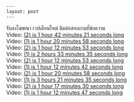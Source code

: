     --- 
    layout: post 
    --- 
    

&#3619;&#3633;&#3610;&#3621;&#3591;&#3650;&#3590;&#3625;&#3603;&#3634; &#3648;&#3623;&#3611;&#3648;&#3604;&#3639;&#3629;&#3609;&#3651;&#3627;&#3617;&#3656; &#3605;&#3636;&#3604;&#3605;&#3656;&#3629;&#3626;&#3629;&#3610;&#3606;&#3634;&#3617;&#3607;&#3637;&#3656;&#3586;&#3657;&#3629;&#3588;&#3623;&#3634;&#3617;<br>Video: <a href="https://vk.com/video-184647416_456240047?list=08d08dce5dd0ef9e15">(2) is 1 hour 42 minutes 21 seconds long </a><br>Video: <a href="https://vk.com/video-184647416_456240046?list=a6df6a18693d725468">(1) is 1 hour 20 minutes 58 seconds long </a><br>Video: <a href="https://vk.com/video-184647416_456240044?list=2d38f93c57b9531489">(2) is 1 hour 12 minutes 53 seconds long </a><br>Video: <a href="https://vk.com/video-184647416_456240045?list=068a78cd67e79ed378">(1) is 2 hours 33 minutes 35 seconds long </a><br>Video: <a href="https://vk.com/video-184647416_456240042?list=990315aa1be623aebc">(2) is 1 hour 12 minutes 53 seconds long </a><br>Video: <a href="https://vk.com/video-184647416_456240043?list=13dfb2635c5a67a70e">(1) is 1 hour 12 minutes 42 seconds long </a><br>Video: <a href="https://vk.com/video-184647416_456240040?list=95fd261aa6cd9f1ca4">(2) is 1 hour 20 minutes 58 seconds long </a><br>Video: <a href="https://vk.com/video-184647416_456240041?list=648b4526a28750bf95">(1) is 3 hours 21 minutes 35 seconds long </a><br>Video: <a href="https://vk.com/video-184647416_456240038?list=40409b757e3d680946">(2) is 1 hour 17 minutes 30 seconds long </a><br>Video: <a href="https://vk.com/video-184647416_456240039?list=a61e2af7eaeddd5098">(1) is 1 hour 12 minutes 47 seconds long </a>